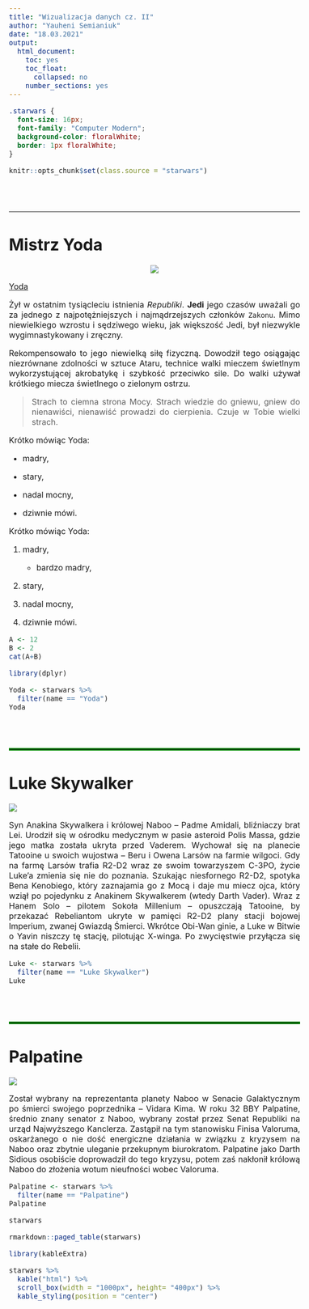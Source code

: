 ```yaml
---
title: "Wizualizacja danych cz. II"
author: "Yauheni Semianiuk"
date: "18.03.2021"
output:
  html_document:
    toc: yes
    toc_float:
      collapsed: no
    number_sections: yes
---
```


```css
.starwars {
  font-size: 16px;
  font-family: "Computer Modern";
  background-color: floralWhite;
  border: 1px floralWhite;
}
```

```r
knitr::opts_chunk$set(class.source = "starwars")
```

<style type="text/css">

 .main-container {background-color: yellow;}
 
 body {
  font: "Computer Modern";
  font-size: 16px;
 }

</style>

<br/><br/>

<div align="justify">

***

# Mistrz Yoda

<center>

![](https://static.wikia.nocookie.net/starwars/images/b/b4/YodaDuel.jpg/revision/latest/scale-to-width-down/340?cb=20091201195359)

</center>

[Yoda](https://pl.wikipedia.org/wiki/Yoda)

Żył w ostatnim tysiącleciu istnienia *Republiki*. **Jedi** jego czasów uważali go za jednego z najpotężniejszych i najmądrzejszych członków `Zakonu`. Mimo niewielkiego wzrostu i sędziwego wieku, jak większość Jedi, był niezwykle wygimnastykowany i zręczny.

Rekompensowało to jego niewielką siłę fizyczną. Dowodził tego osiągając niezrównane zdolności w sztuce Ataru, technice walki mieczem świetlnym wykorzystującej akrobatykę i szybkość przeciwko sile. Do walki używał krótkiego miecza świetlnego o zielonym ostrzu.

> Strach to ciemna strona Mocy. Strach wiedzie do gniewu, gniew do nienawiści, nienawiść prowadzi do cierpienia. Czuje w Tobie wielki strach.

Krótko mówiąc Yoda:  

- madry,

- stary,

- nadal mocny,

- dziwnie mówi.

Krótko mówiąc Yoda:  

1. madry,

   + bardzo madry,

2. stary,

3. nadal mocny,

4. dziwnie mówi.

``` r
A <- 12
B <- 2
cat(A+B)
```

``` r
library(dplyr)
```

```r
Yoda <- starwars %>% 
  filter(name == "Yoda")
Yoda
```

<br/><br/>

<hr style="border:2px solid green"> </hr>

# Luke Skywalker

![](https://ocdn.eu/pulscms-transforms/1/hGok9kpTURBXy9mM2Q1YWYxNmVhOTE1MGM0ZWU1ZWU3MTM5NjFjOWNkNS5qcGeTlQNoAM0B2M0BCpMFzQMUzQG8kwmmZWYxYTcxBoGhMAE/luke-skywalker.jpg)

Syn Anakina Skywalkera i królowej Naboo – Padme Amidali, bliźniaczy brat Lei. Urodził się w ośrodku medycznym w pasie asteroid Polis Massa, gdzie jego matka została ukryta przed Vaderem. Wychował się na planecie Tatooine u swoich wujostwa – Beru i Owena Larsów na farmie wilgoci. Gdy na farmę Larsów trafia R2-D2 wraz ze swoim towarzyszem C-3PO, życie Luke’a zmienia się nie do poznania. Szukając niesfornego R2-D2, spotyka Bena Kenobiego, który zaznajamia go z Mocą i daje mu miecz ojca, który wziął po pojedynku z Anakinem Skywalkerem (wtedy Darth Vader). Wraz z Hanem Solo – pilotem Sokoła Millenium – opuszczają Tatooine, by przekazać Rebeliantom ukryte w pamięci R2-D2 plany stacji bojowej Imperium, zwanej Gwiazdą Śmierci. Wkrótce Obi-Wan ginie, a Luke w Bitwie o Yavin niszczy tę stację, pilotując X-winga. Po zwycięstwie przyłącza się na stałe do Rebelii.

```r
Luke <- starwars %>% 
  filter(name == "Luke Skywalker")
Luke
```

<br/><br/>

<hr style="border:2px solid green"> </hr>

# Palpatine

![](https://cont3.naekranie.pl/media%2Fcache%2Farticle-cover%2F2020%2F07%2FPalpatine%20-%20Gwiezdne%20wojny_5f0c328178159.jpeg)

Został wybrany na reprezentanta planety Naboo w Senacie Galaktycznym po śmierci swojego poprzednika – Vidara Kima. W roku 32 BBY Palpatine, średnio znany senator z Naboo, wybrany został przez Senat Republiki na urząd Najwyższego Kanclerza. Zastąpił na tym stanowisku Finisa Valoruma, oskarżanego o nie dość energiczne działania w związku z kryzysem na Naboo oraz zbytnie uleganie przekupnym biurokratom. Palpatine jako Darth Sidious osobiście doprowadził do tego kryzysu, potem zaś nakłonił królową Naboo do złożenia wotum nieufności wobec Valoruma.

```r
Palpatine <- starwars %>% 
  filter(name == "Palpatine")
Palpatine
```

<div>

```r
starwars
```


```r
rmarkdown::paged_table(starwars)
```

```r
library(kableExtra)
```

```r
starwars %>% 
  kable("html") %>%
  scroll_box(width = "1000px", height= "400px") %>% 
  kable_styling(position = "center")
```